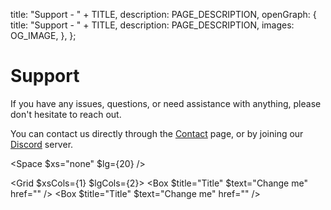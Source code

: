 
  title: "Support - " + TITLE,
  description: PAGE_DESCRIPTION,
  openGraph: {
    title: "Support - " + TITLE,
    description: PAGE_DESCRIPTION,
    images: OG_IMAGE,
  },
};

# Support 
If you have any issues, questions, or need assistance with anything, please don't hesitate to reach out. 

You can contact us directly through the [Contact](https://www.videojobs.io/contact) page, or by joining our [Discord](https://discord.gg/fNGNsqwqjZ) server.


<Space $xs="none" $lg={20} />

<Grid $xsCols={1} $lgCols={2}>
  <Box $title="Title" $text="Change me" href="" />
  <Box $title="Title" $text="Change me" href="" />
</Grid>
